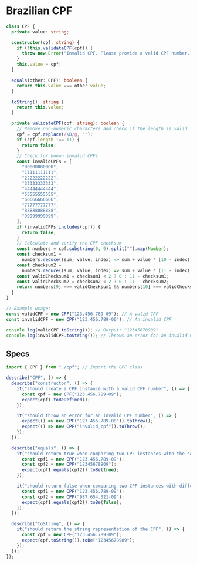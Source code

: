 # Brazilian CPF

```ts copy
class CPF {
  private value: string;

  constructor(cpf: string) {
    if (!this.validateCPF(cpf)) {
      throw new Error("Invalid CPF. Please provide a valid CPF number.");
    }
    this.value = cpf;
  }

  equals(other: CPF): boolean {
    return this.value === other.value;
  }

  toString(): string {
    return this.value;
  }

  private validateCPF(cpf: string): boolean {
    // Remove non-numeric characters and check if the length is valid
    cpf = cpf.replace(/\D/g, "");
    if (cpf.length !== 11) {
      return false;
    }
    // Check for known invalid CPFs
    const invalidCPFs = [
      "00000000000",
      "11111111111",
      "22222222222",
      "33333333333",
      "44444444444",
      "55555555555",
      "66666666666",
      "77777777777",
      "88888888888",
      "99999999999",
    ];
    if (invalidCPFs.includes(cpf)) {
      return false;
    }
    // Calculate and verify the CPF checksum
    const numbers = cpf.substring(0, 9).split("").map(Number);
    const checksum1 =
      numbers.reduce((sum, value, index) => sum + value * (10 - index), 0) % 11;
    const checksum2 =
      numbers.reduce((sum, value, index) => sum + value * (11 - index), 0) % 11;
    const validChecksum1 = checksum1 < 2 ? 0 : 11 - checksum1;
    const validChecksum2 = checksum2 < 2 ? 0 : 11 - checksum2;
    return numbers[9] === validChecksum1 && numbers[10] === validChecksum2;
  }
}

// Example usage:
const validCPF = new CPF("123.456.789-09"); // A valid CPF
const invalidCPF = new CPF("123.456.789-00"); // An invalid CPF

console.log(validCPF.toString()); // Output: "12345678909"
console.log(invalidCPF.toString()); // Throws an error for an invalid CPF
```

## Specs

```ts copy
import { CPF } from "./cpf"; // Import the CPF class

describe("CPF", () => {
  describe("constructor", () => {
    it("should create a CPF instance with a valid CPF number", () => {
      const cpf = new CPF("123.456.789-09");
      expect(cpf).toBeDefined();
    });

    it("should throw an error for an invalid CPF number", () => {
      expect(() => new CPF("123.456.789-00")).toThrow();
      expect(() => new CPF("invalid_cpf")).toThrow();
    });
  });

  describe("equals", () => {
    it("should return true when comparing two CPF instances with the same CPF number", () => {
      const cpf1 = new CPF("123.456.789-09");
      const cpf2 = new CPF("12345678909");
      expect(cpf1.equals(cpf2)).toBe(true);
    });

    it("should return false when comparing two CPF instances with different CPF numbers", () => {
      const cpf1 = new CPF("123.456.789-09");
      const cpf2 = new CPF("987.654.321-09");
      expect(cpf1.equals(cpf2)).toBe(false);
    });
  });

  describe("toString", () => {
    it("should return the string representation of the CPF", () => {
      const cpf = new CPF("123.456.789-09");
      expect(cpf.toString()).toBe("12345678909");
    });
  });
});
```

